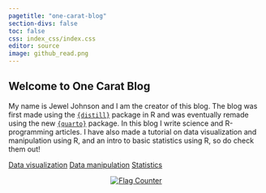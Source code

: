```yaml
---
pagetitle: "one-carat-blog"
section-divs: false
toc: false
css: index_css/index.css
editor: source
image: github_read.png
---
```

## Welcome to One Carat Blog

My name is Jewel Johnson and I am the creator of this blog. The blog was first made using the [`{distill}`](https://rstudio.github.io/distill/) package in R and was eventually remade using the new [`{quarto}`](https://quarto.org/) package. In this blog I write science and R-programming articles. I have also made a tutorial on data visualization and manipulation using R, and an intro to basic statistics using R, so do check them out!

::: {.hero-buttons}
[Data visualization](https://jeweljohnsonj.github.io/one-carat-blog/articles/data_viz/project1.html){#btn-index .btn-action .btn .btn-success .btn-lg role="button"}
[Data manipulation](https://jeweljohnsonj.github.io/one-carat-blog/articles/data_man/project5.html){#btn-index .btn-action .btn .btn-success .btn-lg role="button"}
[Statistics](https://jeweljohnsonj.github.io/one-carat-blog/articles/stat/project1.html){#btn-index .btn-action .btn .btn-success .btn-lg role="button"}
:::

<center>        
<a href="https://info.flagcounter.com/ynrK"><img src="https://s11.flagcounter.com/count2/ynrK/bg_000000/txt_FFFFFF/border_F0F0F0/columns_3/maxflags_9/viewers_0/labels_1/pageviews_1/flags_0/percent_0/" alt="Flag Counter" border="0"></a>
</center>
